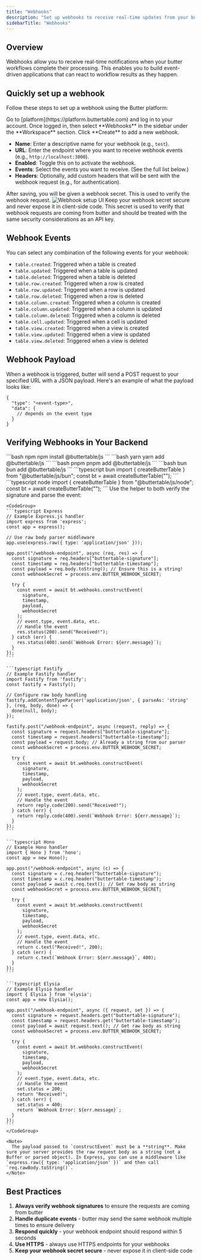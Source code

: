```yaml
---
title: "Webhooks"
description: "Set up webhooks to receive real-time updates from your butter workflows"
sidebarTitle: "Webhooks"
---
```


## Overview

Webhooks allow you to receive real-time notifications when your butter workflows complete their processing. This enables you to build event-driven applications that can react to workflow results as they happen.

## Quickly set up a webhook

Follow these steps to set up a webhook using the Butter platform:

<Steps>
  <Step title="Open the butter platform">
    Go to [platform](https://platform.buttertable.com) and log in to your account.
  </Step>
  <Step title="Setup a webhook">
    Once logged in, then select **Webhooks** in the sidebar under the
    **Workspace** section. Click **Create** to add a new webhook.
  </Step>
  <Step title="Fill in the webhook details">
    <ul>
      <li><b>Name</b>: Enter a descriptive name for your webhook (e.g., <code>test</code>).</li>
      <li><b>URL</b>: Enter the endpoint where you want to receive webhook events (e.g., <code>http://localhost:3000</code>).</li>
      <li><b>Enabled</b>: Toggle this on to activate the webhook.</li>
      <li><b>Events</b>: Select the events you want to receive. (See the full list below.)</li>
      <li><b>Headers</b>: Optionally, add custom headers that will be sent with the webhook request (e.g., for authentication).</li>
    </ul>
  </Step>
  <Step title="Save your webhook">
    After saving, you will be given a webhook secret. This is used to verify the webhook request. 
    <img src="/images/webhook.png" alt="Webhook setup UI" style={{borderRadius: '8px', margin: '24px 0'}} />

  <Warning>
    Keep your webhook secret secure and never expose it in client-side code. This secret is used to verify that webhook requests are coming from butter and should be treated with the same security considerations as an API key.
  </Warning>
  </Step>
</Steps>


## Webhook Events

You can select any combination of the following events for your webhook:

- `table.created`: Triggered when a table is created
- `table.updated`: Triggered when a table is updated
- `table.deleted`: Triggered when a table is deleted
- `table.row.created`: Triggered when a row is created
- `table.row.updated`: Triggered when a row is updated
- `table.row.deleted`: Triggered when a row is deleted
- `table.column.created`: Triggered when a column is created
- `table.column.updated`: Triggered when a column is updated
- `table.column.deleted`: Triggered when a column is deleted
- `table.cell.updated`: Triggered when a cell is updated
- `table.view.created`: Triggered when a view is created
- `table.view.updated`: Triggered when a view is updated
- `table.view.deleted`: Triggered when a view is deleted

## Webhook Payload

When a webhook is triggered, butter will send a POST request to your specified URL with a JSON payload. Here's an example of what the payload looks like:

```jsonc
{
  "type": "<event-type>",
  "data": {
    // depends on the event type
  }
}
```

## Verifying Webhooks in Your Backend

<Steps>
  <Step title="Install the Butter SDK">
    <CodeGroup>
      ```bash npm
      npm install @buttertable/js
      ```
      ```bash yarn
      yarn add @buttertable/js
      ```
      ```bash pnpm
      pnpm add @buttertable/js
      ```
      ```bash bun
      bun add @buttertable/js
      ```
    </CodeGroup>
  </Step>
  <Step title="Initialize the Butter client">
    <CodeGroup>
      ```typescript bun
      import { createButterTable } from "@buttertable/js/bun";
      const bt = await createButterTable("<ADMIN_KEY>");
      ```
      ```typescript node
      import { createButterTable } from "@buttertable/js/node";
      const bt = await createButterTable("<ADMIN_KEY>");
      ```
    </CodeGroup>
  </Step>
  <Step title="Verify and parse the webhook">
    Use the helper to both verify the signature and parse the event:
    
    <CodeGroup>
    ```typescript Express
    // Example Express.js handler
    import express from 'express';
    const app = express();
    
    // Use raw body parser middleware
    app.use(express.raw({ type: 'application/json' }));
    
    app.post("/webhook-endpoint", async (req, res) => {
      const signature = req.headers["buttertable-signature"];
      const timestamp = req.headers["buttertable-timestamp"];
      const payload = req.body.toString(); // Ensure this is a string!
      const webhookSecret = process.env.BUTTER_WEBHOOK_SECRET;
    
      try {
        const event = await bt.webhooks.constructEvent(
          signature,
          timestamp,
          payload,
          webhookSecret
        );
        // event.type, event.data, etc.
        // Handle the event
        res.status(200).send("Received!");
      } catch (err) {
        res.status(400).send(`Webhook Error: ${err.message}`);
      }
    });
    ```
    
    ```typescript Fastify
    // Example Fastify handler
    import Fastify from 'fastify';
    const fastify = Fastify();
    
    // Configure raw body handling
    fastify.addContentTypeParser('application/json', { parseAs: 'string' }, (req, body, done) => {
      done(null, body);
    });
    
    fastify.post("/webhook-endpoint", async (request, reply) => {
      const signature = request.headers["buttertable-signature"];
      const timestamp = request.headers["buttertable-timestamp"];
      const payload = request.body; // Already a string from our parser
      const webhookSecret = process.env.BUTTER_WEBHOOK_SECRET;
    
      try {
        const event = await bt.webhooks.constructEvent(
          signature,
          timestamp,
          payload,
          webhookSecret
        );
        // event.type, event.data, etc.
        // Handle the event
        return reply.code(200).send("Received!");
      } catch (err) {
        return reply.code(400).send(`Webhook Error: ${err.message}`);
      }
    });
    ```
    
    ```typescript Hono
    // Example Hono handler
    import { Hono } from 'hono';
    const app = new Hono();
    
    app.post("/webhook-endpoint", async (c) => {
      const signature = c.req.header("buttertable-signature");
      const timestamp = c.req.header("buttertable-timestamp");
      const payload = await c.req.text(); // Get raw body as string
      const webhookSecret = process.env.BUTTER_WEBHOOK_SECRET;
    
      try {
        const event = await bt.webhooks.constructEvent(
          signature,
          timestamp,
          payload,
          webhookSecret
        );
        // event.type, event.data, etc.
        // Handle the event
        return c.text("Received!", 200);
      } catch (err) {
        return c.text(`Webhook Error: ${err.message}`, 400);
      }
    });
    ```
    
    ```typescript Elysia
    // Example Elysia handler
    import { Elysia } from 'elysia';
    const app = new Elysia();
    
    app.post("/webhook-endpoint", async ({ request, set }) => {
      const signature = request.headers.get("buttertable-signature");
      const timestamp = request.headers.get("buttertable-timestamp");
      const payload = await request.text(); // Get raw body as string
      const webhookSecret = process.env.BUTTER_WEBHOOK_SECRET;
    
      try {
        const event = await bt.webhooks.constructEvent(
          signature,
          timestamp,
          payload,
          webhookSecret
        );
        // event.type, event.data, etc.
        // Handle the event
        set.status = 200;
        return "Received!";
      } catch (err) {
        set.status = 400;
        return `Webhook Error: ${err.message}`;
      }
    });
    ```
    </CodeGroup>
    
    <Note>
      The payload passed to `constructEvent` must be a **string**. Make sure your server provides the raw request body as a string (not a Buffer or parsed object). In Express, you can use a middleware like `express.raw({ type: 'application/json' })` and then call `req.rawBody.toString()`.
    </Note>
  </Step>
</Steps>

## Best Practices

1. **Always verify webhook signatures** to ensure the requests are coming from butter
2. **Handle duplicate events** - butter may send the same webhook multiple times to ensure delivery
3. **Respond quickly** - your webhook endpoint should respond within 5 seconds
4. **Use HTTPS** - always use HTTPS endpoints for your webhooks
5. **Keep your webhook secret secure** - never expose it in client-side code
